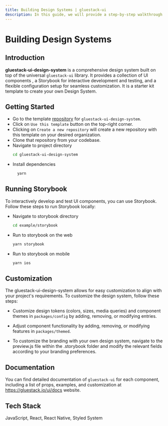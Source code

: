 ```yaml
---
title: Building Design Systems | gluestack-ui
description: In this guide, we will provide a step-by-step walkthrough on how to create your own design system
---
```



<Meta title="ui/Guides/Guides/Building Design Systems" />

# Building Design Systems

## Introduction

**gluestack-ui-design-system** is a comprehensive design system built on top of the universal `gluestack-ui` library. It provides a collection of UI components , a Storybook for interactive development and testing, and a flexible configuration setup for seamless customization. It is a starter kit template to create your own Design System.

## Getting Started

- Go to the template [repository](https://github.com/gluestack/gluestack-ui-design-system) for `gluestack-ui-design-system`.
- Click on `Use this template` button on the top-right corner.
- Clicking on `Create a new repository` will create a new repository with this template on your desired organization.
- Clone that repository from your codebase.
- Navigate to project directory
  ```bash
  cd gluestack-ui-design-system
  ```
- Install dependencies
  ```bash
    yarn
  ```

## Running Storybook

To interactively develop and test UI components, you can use Storybook. Follow these steps to run Storybook locally:

- Navigate to storybook directory

  ```bash
  cd example/storybook
  ```

- Run to storybook on the web
  ```bash
  yarn storybook
  ```
- Run to storybook on mobile
  ```bash
  yarn ios
  ```

## Customization

The gluestack-ui-design-system allows for easy customization to align with your project's requirements. To customize the design system, follow these steps:

- Customize design tokens (colors, sizes, media queries) and component themes in `packages/config` by adding, removing, or modifying entries.
- Adjust component functionality by adding, removing, or modifying features in `packages/themed`.

- To customize the branding with your own design system, navigate to the preview.js file within the .storybook folder and modify the relevant fields according to your branding preferences.

## Documentation

You can find detailed documentation of `gluestack-ui` for each component, including a list of props, examples, and customization at https://gluestack.io/ui/docs website.

## Tech Stack

JavaScript, React, React Native, Styled System
